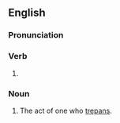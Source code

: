 ==English==

===Pronunciation===
{{rfp|lang=en}}

===Verb===
{{head|en|present participle}}

# {{present participle of|trepan|lang=en|nocat=1}}

===Noun===
{{en-noun}}

# The act of one who [[trepan]]s.